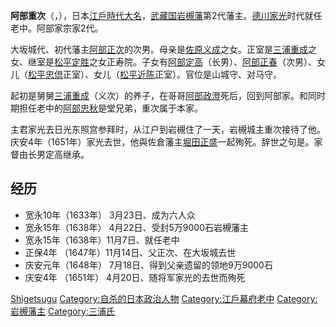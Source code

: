 {{Infobox officeholder
| name               = 阿部重次
| image              = 
| caption            = 
| office            = [[岩槻藩|岩槻藩]]藩主
| term_start        = 1638年
| term_end          = 1651年
|predecessor        = [[阿部正次|阿部正次]]
| successor         = [[阿部定高|阿部定高]]

| office1            =  [[江戶幕府|江戶幕府]][[老中|老中]]
| term_start1        = 1638年
| term_end1          = 1651年
|predecessor1        = 
| successor1         = 

| office2            =  [[江戶幕府|江戶幕府]]{{link-ja|若年寄|若年寄|六人眾}}
| term_start2        = 1633年
| term_end2          = 1638年
|predecessor2        = 
| successor2         = 

| birth_name         = 	
| birth_date         = 1598年<br>（[[庆长|庆长]]3年）
| birth_place        = 
| death_date         = {{death date and age|1651|6|8|1598}}<br>（[[庆安_(后光明天皇)|庆安]]4年4月20日）
| death_place        = 
| module             = {{日本武士|child=yes
|時代= 
|幼名=
|改名= 
|别名= 三浦重次
|諡号= 
|神号= 
|戒名= 
|洗禮名= 
|墓所= 
|朝廷官位= 山城守、對馬守
|幕府職位= [[江戶幕府|江戶幕府]]{{link-ja|若年寄|若年寄}}、[[老中|老中]]
|主君= 
|藩= 
|氏族= [[阿部氏_(德川譜代)|阿部氏]]
|父=
|母= 
|養父= 
|養母= 
|兄弟= 
|姐妹= 
|正室=
|側室= 
|子= 
|女=
|養子= 
|養女= 
 }}
}}
'''阿部重次'''（{{jpn|j=阿部 重次|kana=あべ しげつぐ|rm=Abe Shigetsugu}}，{{bd|1598年||1651年|6月8日|}}），日本[[江戶時代|江戶時代]][[大名_(稱謂)|大名]]，[[武藏国|武藏国]][[岩槻藩|岩槻藩]]第2代藩主。[[德川家光|德川家光]]时代就任老中。阿部家宗家2代。

大坂城代、初代藩主[[阿部正次|阿部正次]]的次男。母亲是[[佐原义成|佐原义成]]之女。正室是[[三浦重成|三浦重成]]之女、继室是[[松平定胜|松平定胜]]之女正寿院。子女有[[阿部定高|阿部定高]]（长男）、[[阿部正春|阿部正春]]（次男）、女儿（[[松平忠倶|松平忠倶]]正室）、女儿（[[松平近陈|松平近陈]]正室）。官位是山城守、对马守。

起初是舅舅[[三浦重成|三浦重成]]（义次）的养子，在哥哥[[阿部政澄|阿部政澄]]死后，回到阿部家。和同时期担任老中的[[阿部忠秋|阿部忠秋]]是堂兄弟，重次属于本家。

主君家光去日光东照宫参拜时，从江户到岩槻住了一天，岩槻城主重次接待了他。庆安4年（1651年）家光去世，他與佐倉藩主[[堀田正盛|堀田正盛]]一起殉死。辞世之句是{{lang|ja|「天てらす月のひかりともろもろに 行すへすゞし曙のそら」}}。家督由长男定高继承。

== 经历 ==
* 宽永10年（1633年） 3月23日、成为六人众
* 宽永15年（1638年） 4月22日、受封5万9000石岩槻藩主
* 宽永15年（1638年）11月7日、就任老中
* 正保4年 （1647年）11月14日、父正次、在大坂城去世
* 庆安元年（1648年） 7月18日、得到父亲遗留的领地9万9000石
* 庆安4年 （1651年） 4月20日、随将军家光的去世而殉死

{{岩槻藩主|2代|1638年 - 1651年||阿部家}}

{{DEFAULTSORT:Abe Shigetsugu}}
[[Category:阿部氏|Shigetsugu]]
[[Category:自杀的日本政治人物|Category:自杀的日本政治人物]]
[[Category:江戶幕府老中|Category:江戶幕府老中]]
[[Category:岩槻藩主|Category:岩槻藩主]]
[[Category:三浦氏|Category:三浦氏]]